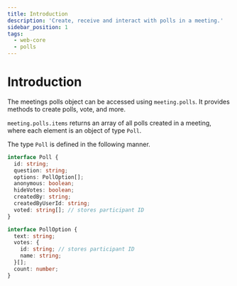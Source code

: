 ```yaml
---
title: Introduction
description: 'Create, receive and interact with polls in a meeting.'
sidebar_position: 1
tags:
  - web-core
  - polls
---
```


# Introduction

The meetings polls object can be accessed using `meeting.polls`. It provides
methods to create polls, vote, and more.

`meeting.polls.items` returns an array of all polls created in a meeting, where
each element is an object of type `Poll`.

The type `Poll` is defined in the following manner.

```ts
interface Poll {
  id: string;
  question: string;
  options: PollOption[];
  anonymous: boolean;
  hideVotes: boolean;
  createdBy: string;
  createdByUserId: string;
  voted: string[]; // stores participant ID
}

interface PollOption {
  text: string;
  votes: {
    id: string; // stores participant ID
    name: string;
  }[];
  count: number;
}
```

<head>
  <title>Web Core Introduction</title>
</head>

